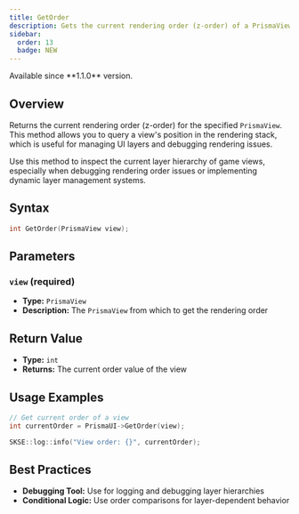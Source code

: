 ```yaml
---
title: GetOrder
description: Gets the current rendering order (z-order) of a PrismaView
sidebar:
  order: 13
  badge: NEW
---
```



<Aside type="note" title="Availability">
Available since **1.1.0** version.
</Aside>

## Overview

Returns the current rendering order (z-order) for the specified `PrismaView`. This method allows you to query a view's position in the rendering stack, which is useful for managing UI layers and debugging rendering issues.

<Aside type="tip" title="Order Inspection">
Use this method to inspect the current layer hierarchy of game views, especially when debugging rendering order issues or implementing dynamic layer management systems.
</Aside>

## Syntax

```cpp
int GetOrder(PrismaView view);
```

## Parameters

### `view` (required)
- **Type:** `PrismaView`
- **Description:** The `PrismaView` from which to get the rendering order

## Return Value

- **Type:** `int`
- **Returns:** The current order value of the view

## Usage Examples

<Tabs>
<TabItem label="Basic Usage">

```cpp
// Get current order of a view
int currentOrder = PrismaUI->GetOrder(view);

SKSE::log::info("View order: {}", currentOrder);
```

</TabItem>
</Tabs>

## Best Practices

- **Debugging Tool:** Use for logging and debugging layer hierarchies
- **Conditional Logic:** Use order comparisons for layer-dependent behavior
